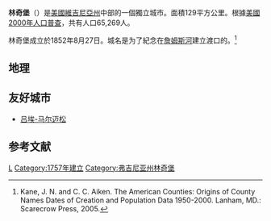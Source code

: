 {{noteTA
|T=zh-hans:林奇堡 (弗吉尼亚州);zh-hk:林奇堡 (維珍尼亞州);zh-tw:林奇堡 (維吉尼亞州);
}}
{{Infobox City
|official_name          = 林奇堡 <br>Lynchburg
|nickname               = 
|chinese_name           = 林奇堡
|motto                  = 
|image_skyline          = Lynchburg, Virginia downtown skyline.jpg
|imagesize              = 
|image_caption          = 林奇堡市中心（2009年攝）
|image_flag             = 
|image_seal             = 
|image_map              = Map_of_Virginia_highlighting_Lynchburg_City.svg
|mapsize                = 250px
|map_caption            = 在維吉尼亞州的位置
|subdivision_type  = 国家
|subdivision_type1 = 州
|subdivision_type2 = 郡
|subdivision_name  = {{USA}}
|subdivision_name1 = [[弗吉尼亚州|弗吉尼亚州]]
|subdivision_name2 = 独立市
|leader_title           = 市长
|leader_name            = MaryJane Dolan<ref name=oppvabq>{{cite web |url=https://www.wsls.com/news/local/2020/07/01/mary-jane-dolan-elected-mayor-of-lynchburg/ |title=Mary Jane Dolan elected mayor of Lynchburg |first=Jeff |last=Williamson |access-date=June 1, 2020 |archive-date=2021-12-13 |archive-url=https://web.archive.org/web/20211213222217/https://www.wsls.com/news/local/2020/07/01/mary-jane-dolan-elected-mayor-of-lynchburg/ |dead-url=no }}</ref>
|established_title      = 
|established_date       = 
|area_magnitude         = 
|area_total_sq_mi        = 49.8
|area_total          = 128.9
|area_land_sq_mi         = 49.4
|area_land           = 127.9
|area_water_sq_mi        = 0.4
|area_water          = 0.9
|area_urban_sq_mi        =
|area_urban             =
|area_metro_sq_mi        =
|area_metro            =
|population_as_of       = 2006
|population_note        = 
|population_total       = 67,720
|population_metro       = 239,510
|population_urban       = 
|population_density_km2     = 
|population_density_sq_mi = 
|timezone               = [[北美东部时区|北美东部时区]]
|utc_offset             = -5
|timezone_DST           = EDT
|utc_offset_DST         = -4
|latd=37 |latm=24 |lats=13 |latNS= N
|longd=79 |longm=10 |longs=12 |longEW= W
|elevation_m              = 
|elevation_ft           = 
|website                = http://www.lynchburgva.gov
|footnotes              = 
}}
'''林奇堡'''（{{lang-en|Lynchburg}}）是[[美國|美國]][[維吉尼亞州|維吉尼亞州]]中部的一個獨立城市。面積129平方公里。根據[[美國2000年人口普查|美國2000年人口普查]]，共有人口65,269人。

林奇堡成立於1852年8月27日。城名是为了紀念在[[詹姆斯河|詹姆斯河]]建立渡口的{{link-en|約翰·林奇 (1740-1820)|John Lynch (1740-1820)|約翰·林奇}}。<ref>Kane, J. N. and C. C. Aiken. The American Counties: Origins of County Names Dates of Creation and Population Data 1950-2000. Lanham, MD.: Scarecrow Press, 2005.</ref>

==地理==
{{Weather box|width=auto
|metric first= Y
|single line= Y
|collapsed = Y
|location = 弗吉尼亚州{{link-en|林奇堡地域机场|Lynchburg Regional Airport}}（1991–2020年正常值，1893年至今極端數據）
| Jan record high F = 80
| Feb record high F = 82
| Mar record high F = 92
| Apr record high F = 95
| May record high F =100
| Jun record high F =104
| Jul record high F =106
| Aug record high F =105
| Sep record high F =102
| Oct record high F = 98
| Nov record high F = 83
| Dec record high F = 79
<!--
“1. Location »”里选本站
“2. Product »”里选“Monthly summarized data”
“3. Options »”第一选项“Year range：”里填1991-2020，再选“Max temp”或者“Min temp”的默认后，再将结果贴入表格
-->
| Jan avg record high F = 66.8
| Feb avg record high F = 69.7
| Mar avg record high F = 78.8
| Apr avg record high F = 85.7
| May avg record high F = 88.8
| Jun avg record high F = 93.1
| Jul avg record high F = 95.2
| Aug avg record high F = 93.8
| Sep avg record high F = 90.4
| Oct avg record high F = 84.3
| Nov avg record high F = 74.9
| Dec avg record high F = 68.1
|year avg record high F = 96.0
| Jan high F = 46.0
| Feb high F = 49.6
| Mar high F = 58.2
| Apr high F = 68.8
| May high F = 75.9
| Jun high F = 83.2
| Jul high F = 86.9
| Aug high F = 85.2
| Sep high F = 78.9
| Oct high F = 68.9
| Nov high F = 58.2
| Dec high F = 49.0
| Jan low F = 25.8
| Feb low F = 28.0
| Mar low F = 34.6
| Apr low F = 43.5
| May low F = 52.5
| Jun low F = 60.7
| Jul low F = 65.0
| Aug low F = 63.8
| Sep low F = 57.1
| Oct low F = 45.1
| Nov low F = 34.8
| Dec low F = 28.9
| Jan avg record low F =  7.5
| Feb avg record low F = 12.3
| Mar avg record low F = 18.3
| Apr avg record low F = 28.7
| May avg record low F = 38.0
| Jun avg record low F = 49.5
| Jul avg record low F = 56.0
| Aug avg record low F = 54.5
| Sep avg record low F = 43.4
| Oct avg record low F = 29.9
| Nov avg record low F = 20.9
| Dec avg record low F = 14.5
|year avg record low F =  5.1
| Jan record low F = -10
| Feb record low F = -11
| Mar record low F = 5
| Apr record low F = 20
| May record low F = 30
| Jun record low F = 40
| Jul record low F = 49
| Aug record low F = 45
| Sep record low F = 35
| Oct record low F = 21
| Nov record low F = 8
| Dec record low F = -4
|precipitation colour = green
| Jan precipitation inch = 3.46
| Feb precipitation inch = 2.91
| Mar precipitation inch = 3.76
| Apr precipitation inch = 3.45
| May precipitation inch = 3.98
| Jun precipitation inch = 3.82
| Jul precipitation inch = 4.19
| Aug precipitation inch = 3.22
| Sep precipitation inch = 3.96
| Oct precipitation inch = 3.12
| Nov precipitation inch = 3.39
| Dec precipitation inch = 3.50
|year precipitation inch =42.76
| Jul snow inch = 0.0
| Aug snow inch = 0.0
| Sep snow inch = 0.0
| Oct snow inch = 0.0
| Nov snow inch = 0.0
| Dec snow inch = 2.0
| Jan snow inch = 3.5
| Feb snow inch = 3.6
| Mar snow inch = 2.4
| Apr snow inch = 0.1
| May snow inch = 0.0
| Jun snow inch = 0.0
|year snow inch =11.6
|unit precipitation days= 0.01 in
|Jan precipitation days = 9.9
|Feb precipitation days = 9.5
|Mar precipitation days =11.1
|Apr precipitation days =10.2
|May precipitation days =12.1
|Jun precipitation days =10.9
|Jul precipitation days =11.8
|Aug precipitation days = 9.7
|Sep precipitation days = 8.5
|Oct precipitation days = 7.7
|Nov precipitation days = 8.1
|Dec precipitation days = 9.4
|unit snow days = 0.1 in
|Jan snow days = 1.7
|Feb snow days = 1.8
|Mar snow days = 1.2
|Apr snow days = 0.1
|May snow days = 0.0
|Jun snow days = 0.0
|Jul snow days = 0.0
|Aug snow days = 0.0
|Sep snow days = 0.0
|Oct snow days = 0.0
|Nov snow days = 0.0
|Dec snow days = 0.9
|year snow days=| Jan sun = 167.0
| Feb sun = 168.2
| Mar sun = 221.7
| Apr sun = 243.7
| May sun = 272.3
| Jun sun = 287.5
| Jul sun = 273.4
| Aug sun = 256.6
| Sep sun = 226.5
| Oct sun = 215.4
| Nov sun = 169.6
| Dec sun = 155.9
| Jan percentsun = 54
| Feb percentsun = 56
| Mar percentsun = 60
| Apr percentsun = 62
| May percentsun = 62
| Jun percentsun = 65 
| Jul percentsun = 61 
| Aug percentsun = 61
| Sep percentsun = 61
| Oct percentsun = 62
| Nov percentsun = 55
| Dec percentsun = 52
|year percentsun = 60
|source = NOAA（日照1961–1990年）<ref name="1991-2020 normals">{{cite web |format=pdf |url=https://www.ncei.noaa.gov/access/services/data/v1?dataset=normals-monthly-1991-2020&startDate=0001-01-01&endDate=9996-12-31&stations=USW00013733&format=pdf |publisher=National Oceanic and Atmospheric Administration |title=Summary of Monthly Normals 1991–2020 |access-date=2021-11-22 |dead-url=no |archive-date=2021-11-22 |archive-url=https://web.archive.org/web/20211122223701/https://www.ncei.noaa.gov/access/services/data/v1?dataset=normals-monthly-1991-2020&startDate=0001-01-01&endDate=9996-12-31&stations=USW00013733&format=pdf }}</ref><ref name="NWS Blacksburg, VA">{{cite web |url = https://www.weather.gov/wrh/climate?wfo=rnk |title = NowData – NOAA Online Weather Data |publisher = [[National_Oceanic_and_Atmospheric_Administration|National Oceanic and Atmospheric Administration]] |deadurl = no |accessdate = 2021-11-22 |archive-date = 2021-12-20 |archive-url = https://web.archive.org/web/20211220095603/https://www.weather.gov/wrh/climate?wfo=rnk }}</ref><ref name=noaasun>{{cite web |url = ftp://ftp.atdd.noaa.gov/pub/GCOS/WMO-Normals/TABLES/REG_IV/US/GROUP3/72410.TXT |title = WMO Climate Normals for LYNCHBURG WSO AP, VA 1961–1990 |access-date = 2014-03-11 |publisher = National Oceanic and Atmospheric Administration |archive-date = 2020-03-13 |archive-url = https://web.archive.org/web/20200313100651/ftp://ftp.atdd.noaa.gov/pub/GCOS/WMO-Normals/TABLES/REG_IV/US/GROUP3/72410.TXT |dead-url = no }}</ref>
}}

==友好城市==
* {{FRA}} [[吕埃-马尔迈松|吕埃-马尔迈松]]

==参考文献==
<div class="references-small">
<references />
</div>
{{弗吉尼亚州}}
{{Authority control}}
[[Category:弗吉尼亚州城市|L]]
[[Category:1757年建立|Category:1757年建立]]
[[Category:弗吉尼亚州林奇堡|Category:弗吉尼亚州林奇堡]]